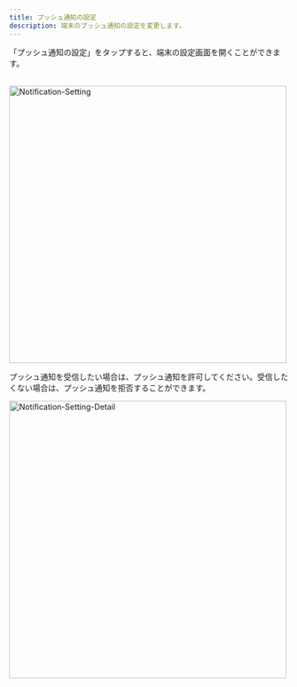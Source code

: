 ```yaml
---
title: プッシュ通知の設定
description: 端末のプッシュ通知の設定を変更します。
---
```


「プッシュ通知の設定」をタップすると、端末の設定画面を開くことができます。<br></br>

<Image src="/assets/setting/notification/notification-setting.png" alt="Notification-Setting" height="500" />

プッシュ通知を受信したい場合は、プッシュ通知を許可してください。受信したくない場合は、プッシュ通知を拒否することができます。

<Image src="/assets/setting/notification/notification-setting-detail.png" alt="Notification-Setting-Detail" height="500" />
